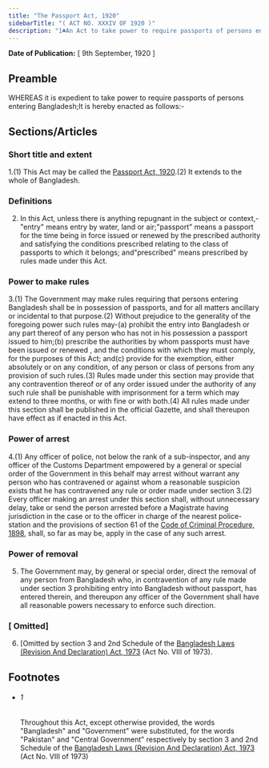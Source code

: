 ```yaml
---
title: "The Passport Act, 1920"
sidebarTitle: "( ACT NO. XXXIV OF 1920 )"
description: "1♣An Act to take power to require passports of persons entering Bangladesh."
---
```


**Date of Publication:** [ 9th September, 1920 ]

## Preamble

WHEREAS it is expedient to take power to require passports of persons entering Bangladesh;It is hereby enacted as follows:-

## Sections/Articles

### Short title and extent

1.(1) This Act may be called the [Passport Act, 1920](/act-121.html "Passport Act, 1920").(2) It extends to the whole of Bangladesh.

### Definitions

2. In this Act, unless there is anything repugnant in the subject or context,-"entry" means entry by water, land or air;"passport" means a passport for the time being in force issued or renewed by the prescribed authority and satisfying the conditions prescribed relating to the class of passports to which it belongs; and"prescribed" means prescribed by rules made under this Act.

### Power to make rules

3.(1) The Government may make rules requiring that persons entering Bangladesh shall be in possession of passports, and for all matters ancillary or incidental to that purpose.(2) Without prejudice to the generality of the foregoing power such rules may-(a) prohibit the entry into Bangladesh or any part thereof of any person who has not in his possession a passport issued to him;(b) prescribe the authorities by whom passports must have been issued or renewed , and the conditions with which they must comply, for the purposes of this Act; and(c) provide for the exemption, either absolutely or on any condition, of any person or class of persons from any provision of such rules.(3) Rules made under this section may provide that any contravention thereof or of any order issued under the authority of any such rule shall be punishable with imprisonment for a term which may extend to three months, or with fine or with both.(4) All rules made under this section shall be published in the official Gazette, and shall thereupon have effect as if enacted in this Act.

### Power of arrest

4.(1) Any officer of police, not below the rank of a sub-inspector, and any officer of the Customs Department empowered by a general or special order of the Government in this behalf may arrest without warrant any person who has contravened or against whom a reasonable suspicion exists that he has contravened any rule or order made under section 3.(2) Every officer making an arrest under this section shall, without unnecessary delay, take or send the person arrested before a Magistrate having jurisdiction in the case or to the officer in charge of the nearest police-station and the provisions of section 61 of the [Code of Criminal Procedure, 1898](/act-75.html "Code of Criminal Procedure, 1898"), shall, so far as may be, apply in the case of any such arrest.

### Power of removal

5. The Government may, by general or special order, direct the removal of any person from Bangladesh who, in contravention of any rule made under section 3 prohibiting entry into Bangladesh without passport, has entered therein, and thereupon any officer of the Government shall have all reasonable powers necessary to enforce such direction.

### [ Omitted]

6. [Omitted by section 3 and 2nd Schedule of the [Bangladesh Laws (Revision And Declaration) Act, 1973](/act-430.html "Bangladesh Laws (Revision And Declaration) Act, 1973") (Act No. VIII of 1973).

## Footnotes

- ###### 1

  Throughout this Act, except otherwise provided, the words "Bangladesh" and "Government" were substituted, for the words "Pakistan" and "Central Government" respectively by section 3 and 2nd Schedule of the [Bangladesh Laws (Revision And Declaration) Act, 1973](/act-430.html "Bangladesh Laws (Revision And Declaration) Act, 1973") (Act No. VIII of 1973)
